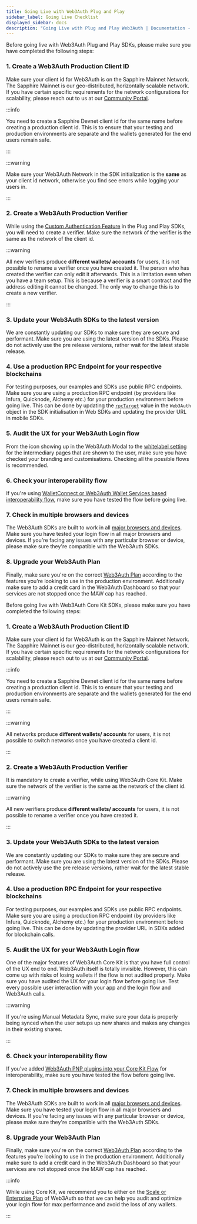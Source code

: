 ```yaml
---
title: Going Live with Web3Auth Plug and Play
sidebar_label: Going Live Checklist
displayed_sidebar: docs
description: "Going Live with Plug and Play Web3Auth | Documentation - Web3Auth"
---
```


Before going live with Web3Auth Plug and Play SDKs, please make sure you have completed the
following steps:

### 1. Create a Web3Auth Production Client ID

Make sure your client id for Web3Auth is on the Sapphire Mainnet Network. The Sapphire Mainnet is
our geo-distributed, horizontally scalable network. If you have certain specific requirements for
the network configurations for scalability, please reach out to us at our
[Community Portal](https://community.web3auth.io).

:::info

You need to create a Sapphire Devnet client id for the same name before creating a production client
id. This is to ensure that your testing and production environments are separate and the wallets
generated for the end users remain safe.

:::

:::warning

Make sure your Web3Auth Network in the SDK initialization is the **same** as your client id network,
otherwise you find see errors while logging your users in.

:::

### 2. Create a Web3Auth Production Verifier

While using the [Custom Authentication Feature](/features/custom-authentication) in the Plug and
Play SDKs, you will need to create a verifier. Make sure the network of the verifier is the same as
the network of the client id.

:::warning

All new verifiers produce **different wallets/ accounts** for users, it is not possible to rename a
verifier once you have created it. The person who has created the verifier can only edit it
afterwards. This is a limitation even when you have a team setup. This is because a verifier is a
smart contract and the address editing it cannot be changed. The only way to change this is to
create a new verifier.

:::

### 3. Update your Web3Auth SDKs to the latest version

We are constantly updating our SDKs to make sure they are secure and performant. Make sure you are
using the latest version of the SDKs. Please do not actively use the pre release versions, rather
wait for the latest stable release.

### 4. Use a production RPC Endpoint for your respective blockchains

For testing purposes, our examples and SDKs use public RPC endpoints. Make sure you are using a
production RPC endpoint (by providers like Infura, Quicknode, Alchemy etc.) for your production
environment before going live. This can be done by updating the
[`rpcTarget`](/sdk/pnp/web/modal/initialize#chainconfig) value in the `Web3Auth` object in the SDK
initialisation in Web SDKs and updating the provider URL in mobile SDKs.

### 5. Audit the UX for your Web3Auth Login flow

From the icon showing up in the Web3Auth Modal to the [whitelabel setting](/features/whitelabel) for
the intermediary pages that are shown to the user, make sure you have checked your branding and
customisations. Checking all the possible flows is recommended.

### 6. Check your interoperability flow

If you're using
[WalletConnect or Web3Auth Wallet Services based interoperability flow](/features/interoperability),
make sure you have tested the flow before going live.

### 7. Check in multiple browsers and devices

The Web3Auth SDKs are built to work in all
[major browsers and devices](/troubleshooting/supported-browsers). Make sure you have tested your
login flow in all major browsers and devices. If you're facing any issues with any particular
browser or device, please make sure they're compatible with the Web3Auth SDKs.

### 8. Upgrade your Web3Auth Plan

Finally, make sure you're on the correct [Web3Auth Plan](https://web3auth.io/pricing.html) according
to the features you're looking to use in the production environment. Additionally make sure to add a
credit card in the Web3Auth Dashboard so that your services are not stopped once the MAW cap has
reached.

Before going live with Web3Auth Core Kit SDKs, please make sure you have completed the following
steps:

### 1. Create a Web3Auth Production Client ID

Make sure your client id for Web3Auth is on the Sapphire Mainnet Network. The Sapphire Mainnet is
our geo-distributed, horizontally scalable network. If you have certain specific requirements for
the network configurations for scalability, please reach out to us at our
[Community Portal](https://community.web3auth.io).

:::info

You need to create a Sapphire Devnet client id for the same name before creating a production client
id. This is to ensure that your testing and production environments are separate and the wallets
generated for the end users remain safe.

:::

:::warning

All networks produce **different wallets/ accounts** for users, it is not possible to switch
networks once you have created a client id.

:::

### 2. Create a Web3Auth Production Verifier

It is mandatory to create a verifier, while using Web3Auth Core Kit. Make sure the network of the
verifier is the same as the network of the client id.

:::warning

All new verifiers produce **different wallets/ accounts** for users, it is not possible to rename a
verifier once you have created it.

:::

### 3. Update your Web3Auth SDKs to the latest version

We are constantly updating our SDKs to make sure they are secure and performant. Make sure you are
using the latest version of the SDKs. Please do not actively use the pre release versions, rather
wait for the latest stable release.

### 4. Use a production RPC Endpoint for your respective blockchains

For testing purposes, our examples and SDKs use public RPC endpoints. Make sure you are using a
production RPC endpoint (by providers like Infura, Quicknode, Alchemy etc.) for your production
environment before going live. This can be done by updating the provider URL in SDKs added for
blockchain calls.

### 5. Audit the UX for your Web3Auth Login flow

One of the major features of Web3Auth Core Kit is that you have full control of the UX end to end.
Web3Auth itself is totally invisible. However, this can come up with risks of losing wallets if the
flow is not audited properly. Make sure you have audited the UX for your login flow before going
live. Test every possible user interaction with your app and the login flow and Web3Auth calls.

:::warning

If you're using Manual Metadata Sync, make sure your data is properly being synced when the user
setups up new shares and makes any changes in their existing shares.

:::

### 6. Check your interoperability flow

If you've added [Web3Auth PNP plugins into your Core Kit Flow](/features/interoperability) for
interoperability, make sure you have tested the flow before going live.

### 7. Check in multiple browsers and devices

The Web3Auth SDKs are built to work in all
[major browsers and devices](/troubleshooting/supported-browsers). Make sure you have tested your
login flow in all major browsers and devices. If you're facing any issues with any particular
browser or device, please make sure they're compatible with the Web3Auth SDKs.

### 8. Upgrade your Web3Auth Plan

Finally, make sure you're on the correct [Web3Auth Plan](https://web3auth.io/pricing.html) according
to the features you're looking to use in the production environment. Additionally make sure to add a
credit card in the Web3Auth Dashboard so that your services are not stopped once the MAW cap has
reached.

:::info

While using Core Kit, we recommend you to either on the
[Scale or Enterprise Plan](https://web3auth.io/pricing.html) of Web3Auth so that we can help you
audit and optimize your login flow for max performance and avoid the loss of any wallets.

:::
